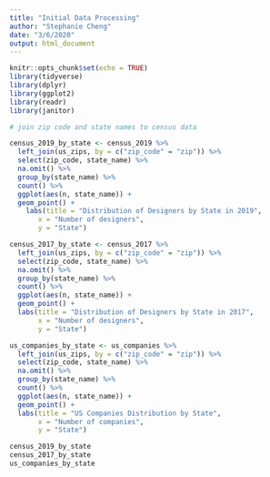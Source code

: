 ```yaml
---
title: "Initial Data Processing"
author: "Stephanie Cheng"
date: "3/6/2020"
output: html_document
---
```


```r
knitr::opts_chunk$set(echo = TRUE)
library(tidyverse)
library(dplyr)
library(ggplot2)
library(readr)
library(janitor)
```

```r

# join zip code and state names to census data

census_2019_by_state <- census_2019 %>%
  left_join(us_zips, by = c("zip_code" = "zip")) %>%
  select(zip_code, state_name) %>%
  na.omit() %>%
  group_by(state_name) %>%
  count() %>%
  ggplot(aes(n, state_name)) +
  geom_point() +
    labs(title = "Distribution of Designers by State in 2019",
       x = "Number of designers",
       y = "State")

census_2017_by_state <- census_2017 %>%
  left_join(us_zips, by = c("zip_code" = "zip")) %>%
  select(zip_code, state_name) %>%
  na.omit() %>%
  group_by(state_name) %>%
  count() %>%
  ggplot(aes(n, state_name)) +
  geom_point() +
  labs(title = "Distribution of Designers by State in 2017",
       x = "Number of designers",
       y = "State")

us_companies_by_state <- us_companies %>%
  left_join(us_zips, by = c("zip_code" = "zip")) %>%
  select(zip_code, state_name) %>%
  na.omit() %>%
  group_by(state_name) %>%
  count() %>%
  ggplot(aes(n, state_name)) +
  geom_point() +
  labs(title = "US Companies Distribution by State",
       x = "Number of companies",
       y = "State")

census_2019_by_state
census_2017_by_state
us_companies_by_state
```
